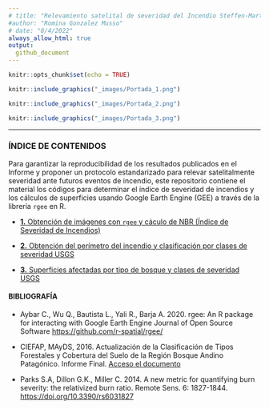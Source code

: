 ```yaml
---
# title: "Relevamiento satelital de severidad del Incendio Steffen-Martin 2021-22"
#author: "Romina Gonzalez Musso"
# date: "8/4/2022"
always_allow_html: true
output:
  github_document
---
```


```r
knitr::opts_chunk$set(echo = TRUE)
```

```r

knitr::include_graphics("_images/Portada_1.png")

```

```r

knitr::include_graphics("_images/Portada_2.png")

```

```r

knitr::include_graphics("_images/Portada_3.png")

```

----------------------------------------
### **ÍNDICE DE CONTENIDOS**

Para garantizar la reproducibilidad de los resultados publicados en el Informe y proponer un protocolo estandarizado para relevar satelitalmente severidad ante futuros eventos de incendio, este repositorio contiene el material los códigos para determinar el índice de severidad de incendios y los cálculos de superficies usando Google Earth Engine (GEE) a través de la librería `rgee` en R. 


- [**1.** Obtención de imágenes con `rgee` y cáculo de NBR (Índice de Severidad de Incendios)](https://github.com/romina-gonzalez-musso/Severidad_IncendioLagoMartin/tree/master/_mds/1_Imagenes_rgee.md)

- [**2.** Obtención del perímetro del incendio y clasificación por clases de severidad USGS ](https://github.com/romina-gonzalez-musso/Severidad_IncendioLagoMartin/tree/master/_mds/2_NBR.md)

- [**3.** Superficies afectadas por tipo de bosque y clases de severidad USGS ](https://github.com/romina-gonzalez-musso/Severidad_IncendioLagoMartin/tree/master/_mds/3_Tipos_ftales.md)


#### **BIBLIOGRAFÍA**

- Aybar C., Wu Q., Bautista L., Yali R., Barja A. 2020. rgee: An R package for interacting with Google Earth Engine Journal of Open Source Software [https://github.com/r-spatial/rgee/](https://github.com/r-spatial/rgee/)

- CIEFAP, MAyDS, 2016. Actualización de la Clasificación de Tipos Forestales y Cobertura del Suelo de la Región Bosque Andino Patagónico. Informe Final. [Acceso el documento](https://www.argentina.gob.ar/sites/default/files/informe_final_ccs_bap_20160712.pdf)

- Parks S.A, Dillon G.K., Miller C. 2014. A new metric for quantifying burn severity: the relativized burn ratio. Remote Sens. 6: 1827-1844. [https://doi.org/10.3390/rs6031827](https://doi.org/10.3390/rs6031827)


